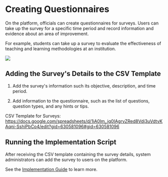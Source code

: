 # Creating Questionnaires

On the platform, officials can create questionnaires for surveys. Users can take up the survey for a specific time period and record information and evidence about an area of improvement.

For example, students can take up a survey to evaluate the effectiveness of teaching and learning methodologies at an institution.

![](media/createquestionnaire.png)

## Adding the Survey's Details to the CSV Template

1. Add the survey's information such its objective, description, and time period.

2. Add information to the questionnaire, such as the list of questions, question types, and any hints or tips.

CSV Template for Surveys: https://docs.google.com/spreadsheets/d/1iA0lm_jq0IAgrvZRed8Vdj3uVdtvKAqni-SshiPbCo4/edit?gid=630581096#gid=630581096

## Running the Implementation Script

After receiving the CSV template containing the survey details, system administrators can add the survey to users on the platform.

See the [Implementation Guide](https://github.com/ELEVATE-Project/samiksha-service/tree/main/implementation-script) to learn more.
